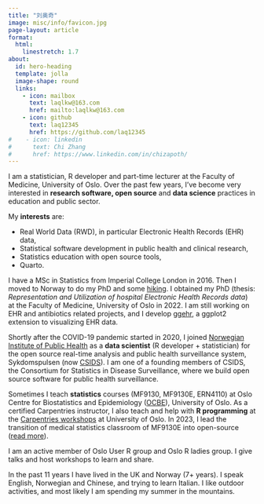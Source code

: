 ```yaml
---
title: "刘奥奇"
image: misc/info/favicon.jpg
page-layout: article
format: 
  html:
    linestretch: 1.7
about:
  id: hero-heading
  template: jolla
  image-shape: round
  links:
    - icon: mailbox
      text: laqlkw@163.com
      href: mailto:laqlkw@163.com
    - icon: github
      text: laq12345
      href: https://github.com/laq12345
#    - icon: linkedin
#      text: Chi Zhang
#      href: https://www.linkedin.com/in/chizapoth/
---
```


::: {#hero-heading}

:::

I am a statistician, R developer and part-time lecturer at the Faculty of Medicine, University of Oslo. Over the past few years, I've become very interested in **research software, open source** and **data science** practices in education and public sector.


My **interests** are: 

* Real World Data (RWD), in particular Electronic Health Records (EHR) data,
* Statistical software development in public health and clinical research,
* Statistics education with open source tools,
* Quarto.


I have a MSc in Statistics from Imperial College London in 2016. Then I moved to Norway to do my PhD and some [hiking](misc info/photo3_chi.jpg). I obtained my PhD (thesis: *Representation and Utilization of hospital Electronic Health Records data*) at the Faculty of Medicine, University of Oslo in 2022. I am still working on EHR and antibiotics related projects, and I develop [ggehr](https://chizapoth.github.io/ggehr/), a ggplot2 extension to visualizing EHR data.

Shortly after the COVID-19 pandemic started in 2020, I joined [Norwegian Institute of Public Health](https://www.fhi.no/en/) as a **data scientist** (R developer + statistician) for the open source real-time analysis and public health surveillance system, Sykdomspulsen (now [CSIDS](https://www.csids.no)). I am one of a founding members of CSIDS, the Consortium for Statistics in Disease Surveillance, where we build open source software for public health surveillance. 

Sometimes I teach **statistics** courses (MF9130, MF9130E, ERN4110) at Oslo Centre for Biostatistics and Epidemiology ([OCBE](https://www.med.uio.no/imb/english/research/centres/ocbe/)), University of Oslo. As a certified Carpentries instructor, I also teach and help with **R programming** at the [Carpentries workshops](https://www.ub.uio.no/english/libraries/dsc/carpentry-uio/) at University of Oslo. In 2023, I lead the transition of medical statistics classroom of MF9130E into open-source ([read more](https://chizapoth.github.io/blog/blog_20230717_teaching/)).


I am an active member of Oslo User R group and Oslo R ladies group. I give talks and host workshops to learn and share.

In the past 11 years I have lived in the UK and Norway (7+ years). I speak English, Norwegian and Chinese, and trying to learn Italian. I like outdoor activities, and most likely I am spending my summer in the mountains.


